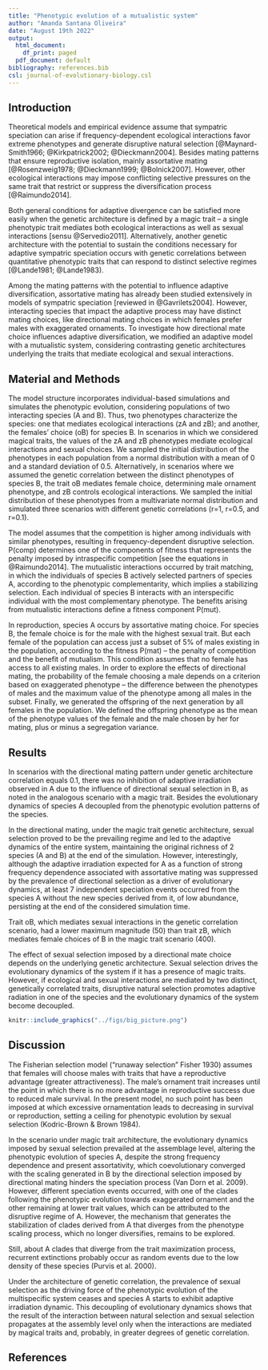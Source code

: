 ```yaml
---
title: "Phenotypic evolution of a mutualistic system"
author: "Amanda Santana Oliveira"
date: "August 19th 2022"
output:
  html_document:
    df_print: paged
  pdf_document: default
bibliography: references.bib
csl: journal-of-evolutionary-biology.csl
---
```


## Introduction

Theoretical models and empirical evidence assume that sympatric speciation can arise if frequency-dependent ecological interactions favor extreme phenotypes and generate disruptive natural selection [@Maynard-Smith1966; @Kirkpatrick2002; @Dieckmann2004]. Besides mating patterns that ensure reproductive isolation, mainly assortative mating [@Rosenzweig1978; @Dieckmann1999; @Bolnick2007]. However, other ecological interactions may impose conflicting selective pressures on the same trait that restrict or suppress the diversification process [@Raimundo2014].

Both general conditions for adaptive divergence can be satisfied more easily when the genetic architecture is defined by a magic trait – a single phenotypic trait mediates both ecological interactions as well as sexual interactions [sensu @Servedio2011]. Alternatively, another genetic architecture with the potential to sustain the conditions necessary for adaptive sympatric speciation occurs with genetic correlations between quantitative phenotypic traits that can respond to distinct selective regimes [@Lande1981; @Lande1983).

Among the mating patterns with the potential to influence adaptive diversification, assortative mating has already been studied extensively in models of sympatric speciation [reviewed in @Gavrilets2004]. However, interacting species that impact the adaptive process may have distinct mating choices, like directional mating choices in which females prefer males with exaggerated ornaments. To investigate how directional mate choice influences adaptive diversification, we modified an adaptive model with a mutualistic system, considering contrasting genetic architectures underlying the traits that mediate ecological and sexual interactions.

## Material and Methods

The model structure incorporates individual-based simulations and simulates the phenotypic evolution, considering populations of two interacting species (A and B). Thus, two phenotypes characterize the species: one that mediates ecological interactions (zA and zB); and another, the females' choice (oB) for species B. In scenarios in which we considered magical traits, the values of the zA and zB phenotypes mediate ecological interactions and sexual choices. We sampled the initial distribution of the phenotypes in each population from a normal distribution with a mean of 0 and a standard deviation of 0.5. Alternatively, in scenarios where we assumed the genetic correlation between the distinct phenotypes of species B, the trait oB mediates female choice, determining male ornament phenotype, and zB controls ecological interactions. We sampled the initial distribution of these phenotypes from a multivariate normal distribution and simulated three scenarios with different genetic correlations (r=1, r=0.5, and r=0.1).

The model assumes that the competition is higher among individuals with similar phenotypes, resulting in frequency-dependent disruptive selection. P(comp) determines one of the components of fitness that represents the penalty imposed by intraspecific competition [see the equations in @Raimundo2014]. The mutualistic interactions occurred by trait matching, in which the individuals of species B actively selected partners of species A, according to the phenotypic complementarity, which implies a stabilizing selection. Each individual of species B interacts with an interspecific individual with the most complementary phenotype. The benefits arising from mutualistic interactions define a fitness component P(mut).

In reproduction, species A occurs by assortative mating choice. For species B, the female choice is for the male with the highest sexual trait. But each female of the population can access just a subset of  5% of males existing in the population, according to the fitness P(mat) – the penalty of competition and the benefit of mutualism. This condition assumes that no female has access to all existing males. In order to explore the effects of directional mating, the probability of the female choosing a male depends on a criterion based on exaggerated phenotype – the difference between the phenotypes of males and the maximum value of the phenotype among all males in the subset. Finally, we generated the offspring of the next generation by all females in the population. We defined the offspring phenotype as the mean of the phenotype values of the female and the male chosen by her for mating, plus or minus a segregation variance.

## Results

In scenarios with the directional mating pattern under genetic architecture correlation equals 0.1, there was no inhibition of adaptive irradiation observed in A due to the influence of directional sexual selection in B, as noted in the analogous scenario with a magic trait. Besides the evolutionary dynamics of species A decoupled from the phenotypic evolution patterns of the species.

In the directional mating, under the magic trait genetic architecture, sexual selection proved to be the prevailing regime and led to the adaptive dynamics of the entire system, maintaining the original richness of 2 species (A and B) at the end of the simulation. However, interestingly, although the adaptive irradiation expected for A as a function of strong frequency dependence associated with assortative mating was suppressed by the prevalence of directional selection as a driver of evolutionary dynamics, at least 7 independent speciation events occurred from the species A without the new species derived from it, of low abundance, persisting at the end of the considered simulation time.

Trait oB, which mediates sexual interactions in the genetic correlation scenario, had a lower maximum magnitude (50) than trait zB, which mediates female choices of B in the magic trait scenario (400).

The effect of sexual selection imposed by a directional mate choice depends on the underlying genetic architecture. Sexual selection drives the evolutionary dynamics of the system if it has a presence of magic traits. However, if ecological and sexual interactions are mediated by two distinct, genetically correlated traits, disruptive natural selection promotes adaptive radiation in one of the species and the evolutionary dynamics of the system become decoupled.

```r
knitr::include_graphics("../figs/big_picture.png")

```



## Discussion

The Fisherian selection model ("runaway selection" Fisher 1930) assumes that females will choose males with traits that have a reproductive advantage (greater attractiveness). The male's ornament trait increases until the point in which there is no more advantage in reproductive success due to reduced male survival. In the present model, no such point has been imposed at which excessive ornamentation leads to decreasing in survival or reproduction, setting a ceiling for phenotypic evolution by sexual selection (Kodric-Brown & Brown 1984).

In the scenario under magic trait architecture, the evolutionary dynamics imposed by sexual selection prevailed at the assemblage level, altering the phenotypic evolution of species A, despite the strong frequency dependence and present assortativity, which coevolutionary converged with the scaling generated in B by the directional selection imposed by directional mating hinders the speciation process (Van Dorn et al. 2009). However, different speciation events occurred, with one of the clades following the phenotypic evolution towards exaggerated ornament and the other remaining at lower trait values, which can be attributed to the disruptive regime of A. However, the mechanism that generates the stabilization of clades derived from A that diverges from the phenotype scaling process, which no longer diversifies, remains to be explored.

Still, about A clades that diverge from the trait maximization process, recurrent extinctions probably occur as random events due to the low density of these species (Purvis et al. 2000).

Under the architecture of genetic correlation, the prevalence of sexual selection as the driving force of the phenotypic evolution of the multispecific system ceases and species A starts to exhibit adaptive irradiation dynamic. This decoupling of evolutionary dynamics shows that the result of the interaction between natural selection and sexual selection propagates at the assembly level only when the interactions are mediated by magical traits and, probably, in greater degrees of genetic correlation.

## References
